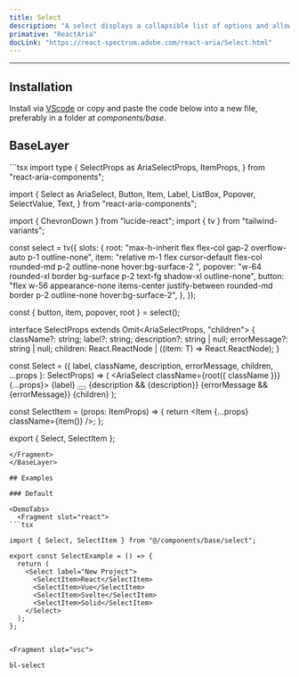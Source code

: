 ```yaml
---
title: Select
description: "A select displays a collapsible list of options and allows a user to select one of them."
primative: "ReactAria"
docLink: "https://react-spectrum.adobe.com/react-aria/Select.html"
---
```

---

<MdxExample>
  <SelectExample client:load/>
</MdxExample>

## Installation

Install via [VScode](/docs/getting-started/vsc) or copy and paste the code below into a new file, preferably in a folder at _components/base_.

## BaseLayer

<BaseLayer>
<Fragment slot="contentSlot">
```tsx
import type {
  SelectProps as AriaSelectProps,
  ItemProps,
} from "react-aria-components";

import {
  Select as AriaSelect,
  Button,
  Item,
  Label,
  ListBox,
  Popover,
  SelectValue,
  Text,
} from "react-aria-components";

import { ChevronDown } from "lucide-react";
import { tv } from "tailwind-variants";

const select = tv({
  slots: {
    root: "max-h-inherit flex flex-col gap-2 overflow-auto p-1 outline-none",
    item: "relative m-1 flex cursor-default flex-col rounded-md p-2 outline-none hover:bg-surface-2 ",
    popover:
      "w-64 rounded-xl border bg-surface p-2 text-fg shadow-xl outline-none",
    button:
      "flex w-56 appearance-none items-center justify-between rounded-md border p-2 outline-none hover:bg-surface-2",
  },
});

const { button, item, popover, root } = select();

interface SelectProps<T extends object>
  extends Omit<AriaSelectProps<T>, "children"> {
  className?: string;
  label?: string;
  description?: string | null;
  errorMessage?: string | null;
  children: React.ReactNode | ((item: T) => React.ReactNode);
}

const Select = <T extends object>({
  label,
  className,
  description,
  errorMessage,
  children,
  ...props
}: SelectProps<T>) => (
  <AriaSelect className={root({ className })} {...props}>
    <Label>{label}</Label>
    <Button className={button()}>
      <SelectValue />
      <ChevronDown />
    </Button>
    {description && <Text slot="description">{description}</Text>}
    {errorMessage && <Text slot="errorMessage">{errorMessage}</Text>}
    <Popover className={popover()}>
      <ListBox className="outline-none">{children}</ListBox>
    </Popover>
  </AriaSelect>
);

const SelectItem = (props: ItemProps) => {
  return <Item {...props} className={item()} />;
};

export { Select, SelectItem };

```
</Fragment>
</BaseLayer>

## Examples

### Default 

<DemoTabs>
  <Fragment slot="react">
```tsx

import { Select, SelectItem } from "@/components/base/select";

export const SelectExample = () => {
  return (
    <Select label="New Project">
      <SelectItem>React</SelectItem>
      <SelectItem>Vue</SelectItem>
      <SelectItem>Svelte</SelectItem>
      <SelectItem>Solid</SelectItem>
    </Select>
  );
};


```
  </Fragment>

    <Fragment slot="vsc">
```bash
bl-select
```
  </Fragment>
</DemoTabs>


